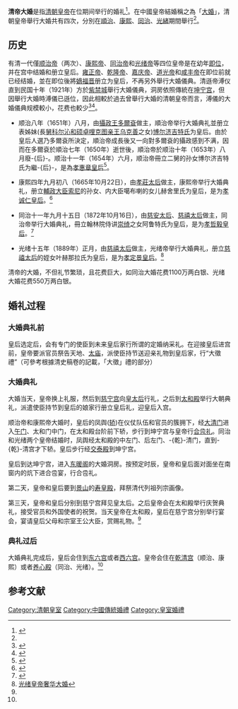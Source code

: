 '''清帝大婚'''是指[[清朝皇帝|清朝皇帝]]在位期间举行的婚礼<ref name="可爱北京">{{cite book|title=《可爱的北京系列：故宫春秋》|author=[[刘北汜|刘北汜]]|publisher=北京少年儿童出版社|isbn=7-5301-0201-X|date=1991年1月}}</ref>。在中國皇帝結婚稱之為「[[大婚|大婚]]」，清朝皇帝舉行大婚共有四次，分別在[[順治|順治]]、[[康熙|康熙]]、[[同治|同治]]、[[光緒|光緒]]期間舉行<ref name="溥仪"/>。

==历史==
有清一代僅[[顺治帝|顺治帝]]（两次）、[[康熙帝|康熙帝]]、[[同治帝|同治帝]]和[[光绪帝|光绪帝]]等四位皇帝是在幼年[[即位|即位]]，并在宫中结婚和册立皇后。[[雍正帝|雍正帝]]、[[乾隆帝|乾隆帝]]、[[嘉庆帝|嘉庆帝]]、[[道光帝|道光帝]]和[[咸丰帝|咸丰帝]]在即位前就已经结婚，並在即位後將[[嫡福晋|嫡福晋]]册立为皇后，不再另外舉行大婚儀典。清遜帝溥仪直到民国十年（1921年）方於[[故宫|紫禁城]]舉行大婚儀典，洞房依照傳統在[[坤宁宫|坤宁宫]]，但因舉行大婚時溥儀已遜位，因此相較於過去曾舉行大婚的清朝皇帝而言，溥儀的大婚儀典规模較小，花费也較少<ref>{{Cite web |url=http://big5.huaxia.com/zhwh/gjzt/2009/02/1312608.html |title=溥仪回忆:铅笔圈选皇后 办婚礼民国总统厚礼祝贺 |access-date=2010-12-23 |archive-date=2016-03-09 |archive-url=https://web.archive.org/web/20160309022729/http://big5.huaxia.com/zhwh/gjzt/2009/02/1312608.html |dead-url=no }}</ref><ref name="溥仪">{{cite web | language = zh-cn | publisher = 中國網 | title = 末代皇帝溥仪的“大婚” | url = http://www.china.com.cn/aboutchina/zhuanti/lddw/2008-04/21/content_14990234.htm | author =  | date = 2008-04-21 | accessdate = 2010-12-23 | archive-date = 2016-03-05 | archive-url = https://web.archive.org/web/20160305020132/http://www.china.com.cn/aboutchina/zhuanti/lddw/2008-04/21/content_14990234.htm | dead-url = no }}</ref>。

*顺治八年（1651年）八月，由[[攝政王|攝政王]][[多爾袞|多爾袞]]做主，順治帝举行大婚典礼並册立表姊妹(長[[舅|舅]][[科尔沁部|科尔沁]][[和硕卓哩克图亲王|和硕卓哩克图亲王]][[乌克善|乌克善]]之女)[[世祖废后|博尔济吉特氏]]为皇后。由於皇后人選乃多爾袞所決定，順治帝成長後又一向對多爾袞的攝政感到不满，因而在多爾袞於順治七年（1650年）逝世後，順治帝於顺治十年（1653年）八月廢-{后}-。顺治十一年（1654年）六月，顺治帝冊立二舅的孙女博尔济吉特氏为繼-{后}-，是為[[孝惠章皇后|孝惠章皇后]]<ref>{{Cite web |url=http://www.archives.nm.cn/show.aspx?id=381&cid=22 |title=档案中的顺治皇帝两位蒙古族皇后 |access-date=2010-12-18 |archive-date=2010-05-04 |archive-url=https://web.archive.org/web/20100504083627/http://www.archives.nm.cn/show.aspx?id=381&cid=22 |dead-url=no }}</ref>。

*康熙四年九月初八（1665年10月22日），由[[孝莊太后|孝莊太后]]做主，康熙帝举行大婚典礼，册立[[輔政大臣|輔政大臣]][[索尼_(清朝)|索尼]]的孙女、内大臣噶布喇的女儿赫舍里氏为皇后，是为[[孝诚仁皇后|孝诚仁皇后]]。<ref>{{Cite web |url=http://www.monae.net/supesite/html/65/n-3765.html |title=福薄命短？康熙皇帝的四个皇后为何皆不幸 |access-date=2010-12-18 |archive-url=https://web.archive.org/web/20101026094307/http://www.monae.net/supesite/html/65/n-3765.html |archive-date=2010-10-26 |dead-url=yes }}</ref>

*同治十一年九月十五日（1872年10月16日），由[[慈安太后|慈安太后]]、[[慈禧太后|慈禧太后]]做主，同治帝举行大婚典礼，冊立翰林院侍讲[[崇绮|崇绮]]之女阿鲁特氏为皇后，是为[[孝哲毅皇后|孝哲毅皇后]]。<ref>{{Cite web |url=http://vip.book.sina.com.cn/book/chapter_39085_22861.html |title=同治大婚 |access-date=2010-12-18 |archive-date=2019-09-12 |archive-url=https://web.archive.org/web/20190912060320/http://vip.book.sina.com.cn/book/chapter_39085_22861.html |dead-url=no }}</ref>

*光绪十五年（1889年）正月，由[[慈禧太后|慈禧太后]]做主，光绪帝举行大婚典礼，册立[[慈禧太后|慈禧太后]]的姪女叶赫那拉氏为皇后，是为[[孝定景皇后|孝定景皇后]]。<ref>[http://www.qingxiling.com/qxlbwg/ShowArticle.asp?ArticleID=222 光绪皇帝奢华大婚]{{dead link|date=2018年3月 |bot=InternetArchiveBot |fix-attempted=yes }}</ref>

清帝的大婚，不但礼节繁琐，且花费巨大，如同治大婚花费1100万两白银、光绪大婚花费550万两白银。

==婚礼过程==

===大婚典礼前===
皇后选定后，会有专门的使臣到未来皇后家行所谓的定婚纳采礼。在迎接皇后进宫前，皇帝要派官员祭告天地、[[太庙|太庙]]，派使臣持节送迎亲礼物到皇后家，行“大徵禮”（可參考根據清史稿卷的記載，「大徵」禮的部分）

===大婚典礼===
{{see|坤宁宫}}
大婚当天，皇帝换上礼服，然后到[[慈宁宫|慈宁宫]]向[[皇太后|皇太后]]行礼，之后到[[太和殿|太和殿]]举行大朝典礼，派遣使臣持节到皇后的娘家行册立皇后礼，迎皇后入宫。

顺治帝和康熙帝大婚时，皇后的凤舆([[轿|轿]])在仪仗队伍和官员的簇拥下，经[[大清门|大清门]]进入[[午门|午门]]、太和门中门，在太和殿台阶前下轿，步行到坤宁宫与皇帝行[[合卺礼|合卺礼]]。同治和光绪两个皇帝结婚时，凤舆经太和殿的中左门、后左门、-{乾}-清门，直到-{乾}-清宫才下轿。皇后步行经[[交泰殿|交泰殿]]到坤宁宫。

皇后到达坤宁宫，进入[[东暖阁|东暖阁]]的大婚洞房。按预定时辰，皇帝和皇后面对面坐在南窗内的炕下进合卺宴，行合卺礼。

第二天，皇帝和皇后要到[[景山|景山]]的[[寿皇殿|寿皇殿]]，拜祭清代列祖列宗画像。

第三天，皇帝和皇后分别到慈宁宫拜见皇太后。之后皇帝会在太和殿举行庆贺典礼，接受官员和外国使者的祝贺。当天皇帝在太和殿，皇后在慈宁宫分别举行宴会，宴请皇后父母和宗室王公大臣，赏赐礼物。<ref name="可爱北京"/>

===典礼过后===
大婚典礼完成后，皇后会住到[[东六宫|东六宫]]或者[[西六宫|西六宫]]。皇帝会住在[[乾清宫|乾清宫]]（顺治、康熙）或者[[养心殿|养心殿]]（同治、光绪）。<ref name="可爱北京"/>

==参考文献==
<div class="references-small">
<references></references>
</div>

[[Category:清朝皇室|Category:清朝皇室]]
[[Category:中國傳統婚禮|Category:中國傳統婚禮]]
[[Category:皇室婚禮|Category:皇室婚禮]]